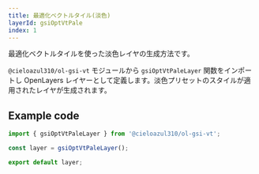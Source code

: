 ```yaml
---
title: 最適化ベクトルタイル(淡色)
layerId: gsiOptVtPale
index: 1
---
```


最適化ベクトルタイルを使った淡色レイヤの生成方法です。

`@cieloazul310/ol-gsi-vt` モジュールから `gsiOptVtPaleLayer` 関数をインポートし OpenLayers レイヤーとして定義します。淡色プリセットのスタイルが適用されたレイヤが生成されます。

## Example code

```ts
import { gsiOptVtPaleLayer } from '@cieloazul310/ol-gsi-vt';

const layer = gsiOptVtPaleLayer();

export default layer;
```
